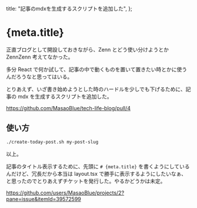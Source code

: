   title: "記事のmdxを生成するスクリプトを追加した",
};

# {meta.title}

正直ブログとして開設しておきながら、Zenn とどう使い分けようとか ZennZenn 考えてなかった。

多分 React で何か試して、記事の中で動くものを置いて置きたい時とかに使うんだろうなと思ってはいる。

とりあえず、いざ書き始めようとした時のハードルを少しでも下げるために、記事の mdx を生成するスクリプトを追加した。

https://github.com/MasaoBlue/tech-life-blog/pull/4

## 使い方

```sh
./create-today-post.sh my-post-slug
```

以上。

記事のタイトル表示するために、先頭に `# {meta.title}` を書くようにしているんだけど、冗長だから本当は layout.tsx で勝手に表示するようにしたいなぁ、と思ったのでとりあえずチケットを発行した。やるかどうかは未定。

https://github.com/users/MasaoBlue/projects/2?pane=issue&itemId=39572599

